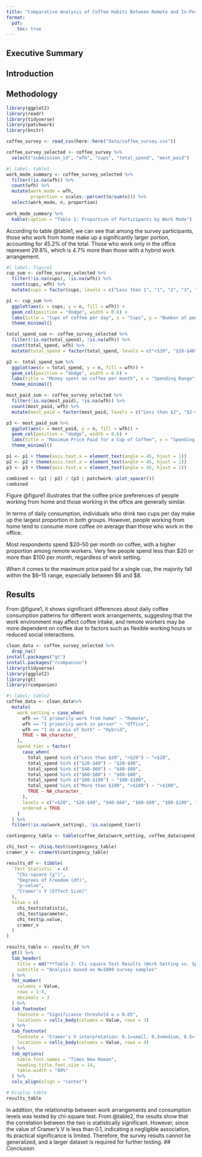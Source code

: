 ```yaml
---
title: "Comparative Analysis of Coffee Habits Between Remote and In-Person Workers"
format: 
  pdf:
    toc: true
---
```


## Executive Summary

## Introduction

## Methodology

```r
library(ggplot2)
library(readr)
library(tidyverse)
library(patchwork)
library(knitr)
```

```r
coffee_survey <- read_csv(here::here("data/coffee_survey.csv"))

coffee_survey_selected <- coffee_survey %>%
  select("submission_id", "wfh", "cups", "total_spend", "most_paid")
```

```r
#| label: table1
work_mode_summary <- coffee_survey_selected %>%
  filter(!is.na(wfh)) %>%
  count(wfh) %>%
  mutate(work_mode = wfh, 
         proportion = scales::percent(n/sum(n))) %>%
  select(work_mode, n, proportion)
  
work_mode_summary %>%
  kable(caption = "Table 1: Proportion of Participants by Work Mode") 


```

According to table @table1, we can see that among the survey participants, those who work from home make up a significantly larger portion, accounting for 45.2% of the total. Those who work only in the office represent 29.8%, which is 4.7% more than those with a hybrid work arrangement.

```r
#| label: figure1
cup_sum <- coffee_survey_selected %>%
  filter(!is.na(cups), !is.na(wfh)) %>%
  count(cups, wfh) %>%
  mutate(cups = factor(cups, levels = c("Less than 1", "1", "2", "3", "4", "More than 4")))

p1 <- cup_sum %>%
  ggplot(aes(x = cups, y = n, fill = wfh)) + 
  geom_col(position = "dodge", width = 0.6) + 
  labs(title = "Cups of coffee per day", x = "Cups", y = "Number of people", fill = "Work Mode") + 
  theme_minimal()

total_spend_sum <- coffee_survey_selected %>%
  filter(!is.na(total_spend), !is.na(wfh)) %>%
  count(total_spend, wfh) %>%
  mutate(total_spend = factor(total_spend, levels = c("<$20", "$20-$40", "$40-$60", "$60-$80", "$80-$100", ">$100")))

p2 <- total_spend_sum %>%
  ggplot(aes(x = total_spend, y = n, fill = wfh)) + 
  geom_col(position = "dodge", width = 0.6) + 
  labs(title = "Money spent on coffee per month", x = "Spending Range", y = "Number of People", fill = "Work Mode") + 
  theme_minimal()

most_paid_sum <- coffee_survey_selected %>%
  filter(!is.na(most_paid), !is.na(wfh)) %>%
  count(most_paid, wfh) %>%
  mutate(most_paid = factor(most_paid, levels = c("Less than $2", "$2-$4", "$4-$6", "$6-$8", "$8-$10", "$10-$15", "$15-$20", "More than $20")))

p3 <- most_paid_sum %>%
  ggplot(aes(x = most_paid, y = n, fill = wfh)) + 
  geom_col(position = "dodge", width = 0.6) + 
  labs(title = "Maximum Price Paid for a Cup of Coffee", x = "Spending Range", y = "Number of People", fill = "Work Mode") +
  theme_minimal()

```

```r

p1 <- p1 + theme(axis.text.x = element_text(angle = 45, hjust = 1))
p2 <- p2 + theme(axis.text.x = element_text(angle = 45, hjust = 1))
p3 <- p3 + theme(axis.text.x = element_text(angle = 45, hjust = 1))

combined <- (p1 | p2) / (p3 | patchwork::plot_spacer()) 
combined

```

Figure @figure1 illustrates that the coffee price preferences of people working from home and those working in the office are generally similar.

In terms of daily consumption, individuals who drink two cups per day make up the largest proportion in both groups. However, people working from home tend to consume more coffee on average than those who work in the office.

Most respondents spend \$20–50 per month on coffee, with a higher proportion among remote workers. Very few people spend less than \$20 or more than \$100 per month, regardless of work setting.

When it comes to the maximum price paid for a single cup, the majority fall within the \$6–15 range, especially between \$6 and \$8.

## Results
From @figure1, it shows significant differences about daily coffee consumption patterns for different work arrangements, suggesting that the work environment may affect coffee intake, and remote workers may be more dependent on coffee due to factors such as flexible working hours or reduced social interactions.
```r
clean_data <- coffee_survey_selected %>%
  drop_na()
install.packages("gt")
install.packages("rcompanion")
library(tidyverse)
library(ggplot2)
library(gt)
library(rcompanion)
```
```r
#| label: table2
coffee_data <- clean_data%>%
  mutate(
    work_setting = case_when(
      wfh == "I primarily work from home" ~ "Remote",
      wfh == "I primarily work in person" ~ "Office",
      wfh == "I do a mix of both" ~ "Hybrid",
      TRUE ~ NA_character_
    ),
    spend_tier = factor(
      case_when(
        total_spend %in% c("Less than $20", "<$20") ~ "<$20",
        total_spend %in% c("$20-$40") ~ "$20-$40",
        total_spend %in% c("$40-$60") ~ "$40-$60",
        total_spend %in% c("$60-$80") ~ "$60-$80",
        total_spend %in% c("$80-$100") ~ "$80-$100",
        total_spend %in% c("More than $100", ">$100") ~ ">$100",
        TRUE ~ NA_character_
      ),
      levels = c("<$20", "$20-$40", "$40-$60", "$60-$80", "$80-$100", ">$100"),
      ordered = TRUE
    )
  ) %>%
  filter(!is.na(work_setting), !is.na(spend_tier))

contingency_table <- table(coffee_data$work_setting, coffee_data$spend_tier)

chi_test <- chisq.test(contingency_table)
cramer_v <- cramerV(contingency_table)

results_df <- tibble(
  `Test Statistic` = c(
    "Chi-square (χ²)", 
    "Degrees of Freedom (df)", 
    "p-value", 
    "Cramer's V (Effect Size)"
  ),
  Value = c(
    chi_test$statistic,
    chi_test$parameter,
    chi_test$p.value,
    cramer_v
  )
)

results_table <- results_df %>%
  gt() %>%
  tab_header(
    title = md("**Table 2: Chi-square Test Results (Work Setting vs. Spending Tier)**"),
    subtitle = "Analysis based on N=1000 survey samples"
  ) %>%
  fmt_number(
    columns = Value,
    rows = 1:4,
    decimals = 3
  ) %>%
  tab_footnote(
    footnote = "Significance threshold α = 0.05",
    locations = cells_body(columns = Value, rows = 3)
  ) %>%
  tab_footnote(
    footnote = "Cramer's V interpretation: 0.1=small, 0.3=medium, 0.5=large effect",
    locations = cells_body(columns = Value, rows = 4)
  ) %>%
  tab_options(
    table.font.names = "Times New Roman",
    heading.title.font.size = 14,
    table.width = "80%"
  ) %>%
  cols_align(align = "center") 

# Display table
results_table
```

In addition, the relationship between work arrangements and consumption levels was tested by chi-square test. From @table2, the results show that the correlation between the two is statistically significant. However, since the value of Cramer's V is less than 0.1, indicating a negligible association, its practical significance is limited. Therefore, the survey results cannot be generalized, and a larger dataset is required for further testing.
## Conclusion
